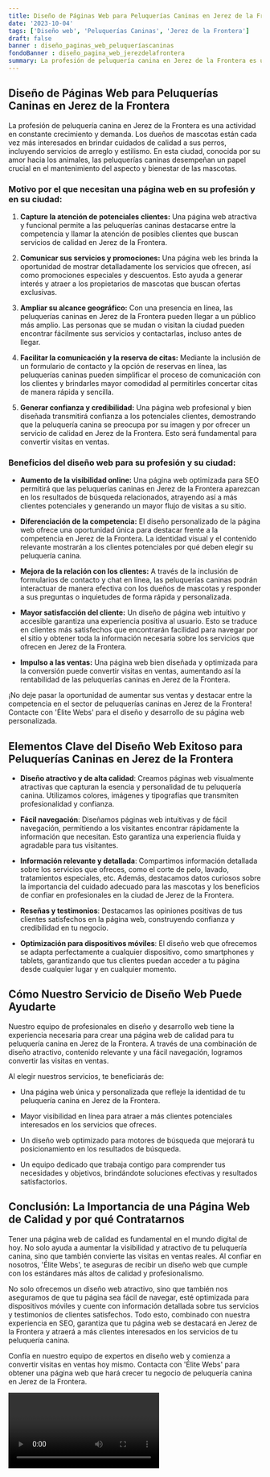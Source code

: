 ```yaml
---
title: Diseño de Páginas Web para Peluquerías Caninas en Jerez de la Frontera
date: '2023-10-04'
tags: ['Diseño web', 'Peluquerías Caninas', 'Jerez de la Frontera']
draft: false
banner : diseño_paginas_web_peluqueríascaninas
fondoBanner : diseño_pagina_web_jerezdelafrontera
summary: La profesión de peluquería canina en Jerez de la Frontera es una actividad en constante crecimiento y demanda. Los dueños de mascotas están cada vez más interesados en brindar cuidados de calidad a sus perros, incluyendo servicios de arreglo y estilismo. En esta ciudad, conocida por su amor hacia los animales, las peluquerías caninas desempeñan un papel crucial en el mantenimiento del aspecto y bienestar de las mascotas.
---
```


## **Diseño de Páginas Web para Peluquerías Caninas en Jerez de la Frontera**

La profesión de peluquería canina en Jerez de la Frontera es una actividad en constante crecimiento y demanda. Los dueños de mascotas están cada vez más interesados en brindar cuidados de calidad a sus perros, incluyendo servicios de arreglo y estilismo. En esta ciudad, conocida por su amor hacia los animales, las peluquerías caninas desempeñan un papel crucial en el mantenimiento del aspecto y bienestar de las mascotas.

### **Motivo por el que necesitan una página web en su profesión y en su ciudad:**

1. **Capture la atención de potenciales clientes:** Una página web atractiva y funcional permite a las peluquerías caninas destacarse entre la competencia y llamar la atención de posibles clientes que buscan servicios de calidad en Jerez de la Frontera.

2. **Comunicar sus servicios y promociones:** Una página web les brinda la oportunidad de mostrar detalladamente los servicios que ofrecen, así como promociones especiales y descuentos. Esto ayuda a generar interés y atraer a los propietarios de mascotas que buscan ofertas exclusivas.

3. **Ampliar su alcance geográfico:** Con una presencia en línea, las peluquerías caninas en Jerez de la Frontera pueden llegar a un público más amplio. Las personas que se mudan o visitan la ciudad pueden encontrar fácilmente sus servicios y contactarlas, incluso antes de llegar.

4. **Facilitar la comunicación y la reserva de citas:** Mediante la inclusión de un formulario de contacto y la opción de reservas en línea, las peluquerías caninas pueden simplificar el proceso de comunicación con los clientes y brindarles mayor comodidad al permitirles concertar citas de manera rápida y sencilla.

5. **Generar confianza y credibilidad:** Una página web profesional y bien diseñada transmitirá confianza a los potenciales clientes, demostrando que la peluquería canina se preocupa por su imagen y por ofrecer un servicio de calidad en Jerez de la Frontera. Esto será fundamental para convertir visitas en ventas.

### **Beneficios del diseño web para su profesión y su ciudad:**

- **Aumento de la visibilidad online:** Una página web optimizada para SEO permitirá que las peluquerías caninas en Jerez de la Frontera aparezcan en los resultados de búsqueda relacionados, atrayendo así a más clientes potenciales y generando un mayor flujo de visitas a su sitio.

- **Diferenciación de la competencia:** El diseño personalizado de la página web ofrece una oportunidad única para destacar frente a la competencia en Jerez de la Frontera. La identidad visual y el contenido relevante mostrarán a los clientes potenciales por qué deben elegir su peluquería canina.

- **Mejora de la relación con los clientes:** A través de la inclusión de formularios de contacto y chat en línea, las peluquerías caninas podrán interactuar de manera efectiva con los dueños de mascotas y responder a sus preguntas o inquietudes de forma rápida y personalizada.

- **Mayor satisfacción del cliente:** Un diseño de página web intuitivo y accesible garantiza una experiencia positiva al usuario. Esto se traduce en clientes más satisfechos que encontrarán facilidad para navegar por el sitio y obtener toda la información necesaria sobre los servicios que ofrecen en Jerez de la Frontera.

- **Impulso a las ventas:** Una página web bien diseñada y optimizada para la conversión puede convertir visitas en ventas, aumentando así la rentabilidad de las peluquerías caninas en Jerez de la Frontera.

¡No deje pasar la oportunidad de aumentar sus ventas y destacar entre la competencia en el sector de peluquerías caninas en Jerez de la Frontera! Contacte con 'Élite Webs' para el diseño y desarrollo de su página web personalizada.

<GifSeo />

<Cta />

## Elementos Clave del Diseño Web Exitoso para Peluquerías Caninas en Jerez de la Frontera

- **Diseño atractivo y de alta calidad**: Creamos páginas web visualmente atractivas que capturan la esencia y personalidad de tu peluquería canina. Utilizamos colores, imágenes y tipografías que transmiten profesionalidad y confianza.

- **Fácil navegación**: Diseñamos páginas web intuitivas y de fácil navegación, permitiendo a los visitantes encontrar rápidamente la información que necesitan. Esto garantiza una experiencia fluida y agradable para tus visitantes.

- **Información relevante y detallada**: Compartimos información detallada sobre los servicios que ofreces, como el corte de pelo, lavado, tratamientos especiales, etc. Además, destacamos datos curiosos sobre la importancia del cuidado adecuado para las mascotas y los beneficios de confiar en profesionales en la ciudad de Jerez de la Frontera.

- **Reseñas y testimonios**: Destacamos las opiniones positivas de tus clientes satisfechos en la página web, construyendo confianza y credibilidad en tu negocio.

- **Optimización para dispositivos móviles**: El diseño web que ofrecemos se adapta perfectamente a cualquier dispositivo, como smartphones y tablets, garantizando que tus clientes puedan acceder a tu página desde cualquier lugar y en cualquier momento.

## Cómo Nuestro Servicio de Diseño Web Puede Ayudarte

Nuestro equipo de profesionales en diseño y desarrollo web tiene la experiencia necesaria para crear una página web de calidad para tu peluquería canina en Jerez de la Frontera. A través de una combinación de diseño atractivo, contenido relevante y una fácil navegación, logramos convertir las visitas en ventas.

Al elegir nuestros servicios, te beneficiarás de:

- Una página web única y personalizada que refleje la identidad de tu peluquería canina en Jerez de la Frontera.

- Mayor visibilidad en línea para atraer a más clientes potenciales interesados en los servicios que ofreces.

- Un diseño web optimizado para motores de búsqueda que mejorará tu posicionamiento en los resultados de búsqueda.

- Un equipo dedicado que trabaja contigo para comprender tus necesidades y objetivos, brindándote soluciones efectivas y resultados satisfactorios.

## Conclusión: La Importancia de una Página Web de Calidad y por qué Contratarnos

Tener una página web de calidad es fundamental en el mundo digital de hoy. No solo ayuda a aumentar la visibilidad y atractivo de tu peluquería canina, sino que también convierte las visitas en ventas reales. Al confiar en nosotros, 'Élite Webs', te aseguras de recibir un diseño web que cumple con los estándares más altos de calidad y profesionalismo.

No solo ofrecemos un diseño web atractivo, sino que también nos aseguramos de que tu página sea fácil de navegar, esté optimizada para dispositivos móviles y cuente con información detallada sobre tus servicios y testimonios de clientes satisfechos. Todo esto, combinado con nuestra experiencia en SEO, garantiza que tu página web se destacará en Jerez de la Frontera y atraerá a más clientes interesados en los servicios de tu peluquería canina.

Confía en nuestro equipo de expertos en diseño web y comienza a convertir visitas en ventas hoy mismo. Contacta con 'Élite Webs' para obtener una página web que hará crecer tu negocio de peluquería canina en Jerez de la Frontera.

<Video />

<CtaBot job='Peluquerías Caninas' city='Jerez de la Frontera'/>

<Gmaps query='Jerez de la Frontera+españa+maps' />